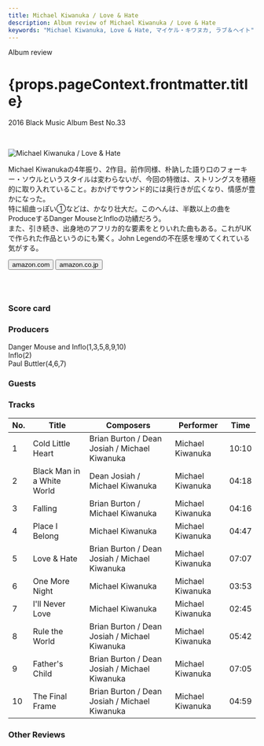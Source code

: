 ```yaml
---
title: Michael Kiwanuka / Love & Hate
description: Album review of Michael Kiwanuka / Love & Hate
keywords: "Michael Kiwanuka, Love & Hate, マイケル・キワヌカ, ラブ＆ヘイト"
---
```






<p className="largeP">Album review</p>
<h1 className="h1--no--margin">{props.pageContext.frontmatter.title}</h1>
<p className="largeP">
  <Link to="/best50/2016/">2016 Black Music Album Best No.33</Link>
</p>

<br/>
<Row  className="image-card-group">
	<Column colMd={3} colLg={4} noGutterMdLeft="">
       <ImageCard>

![Michael Kiwanuka / Love & Hate](../../images/cd/mkiwanuka2L.jpg)

</ImageCard>
	</Column>
	<Column colMd={4} colLg={8} noGutterMdLeft="">
	<p>
	Michael Kiwanukaの4年振り、2作目。前作同様、朴訥した語り口のフォーキー・ソウルというスタイルは変わらないが、今回の特徴は、ストリングスを積極的に取り入れていること。おかげでサウンド的には奥行きが広くなり、情感が豊かになった。
	<br/>特に組曲っぽい①などは、かなり壮大だ。このへんは、半数以上の曲をProduceするDanger MouseとInfloの功績だろう。
	<br/>また、引き続き、出身地のアフリカ的な要素をとりいれた曲もある。これがUKで作られた作品というのにも驚く。John Legendの不在感を埋めてくれている気がする。
	</p>
	<div>
	  <Button className="button-right-mergin"  href="https://amzn.to/2R5OhB0" renderIcon={ArrowUpRight} size='sm' kind='primary'>
      amazon.com
    </Button>
    <Button className="button-right-mergin"  href="https://amzn.to/2Fea32L" renderIcon={ArrowUpRight} size='sm' kind='secondary'>
      amazon.co.jp
    </Button>
	</div>
	<a href="https://geo.music.apple.com/jp/album/love-hate/1440832200?mt=1&app=music&ls=1&at=11lcug" style="display:inline-block;overflow:hidden;background:url(https://linkmaker.itunes.apple.com/ja-jp/lockup.svg?releaseDate=2016-07-15&kind=album&bubble=apple_music&style=mono-black) no-repeat;width:180px;height:45px;"></a>
	</Column>
</Row>
<Row >
	<Column colMd={4} colLg={4} noGutterMdLeft="">
<div>
  <h3>Score card</h3>
	<SliderJS1 value="5" />
  <SliderJS2 value="4" />
	<SliderJS3 value="1" />
  <SliderJS4 value="8" />
</div>
</Column>
<Column colMd={8} colLg={8} noGutterMdLeft="">
<div>
<h3>Producers</h3>
<p>
	Danger Mouse and Inflo(1,3,5,8,9,10)
	<br/>Inflo(2)
	<br/>Paul Buttler(4,6,7)
</p>
<h3>Guests</h3>
<p></p>
</div>
</Column>
</Row>

<h3>Tracks</h3>

| No. | Title                      | Composers                                     | Performer        | Time  |
| --- | -------------------------- | --------------------------------------------- | ---------------- | ----- |
| 1   | Cold Little Heart          | Brian Burton / Dean Josiah / Michael Kiwanuka | Michael Kiwanuka | 10:10 |
| 2   | Black Man in a White World | Dean Josiah / Michael Kiwanuka                | Michael Kiwanuka | 04:18 |
| 3   | Falling                    | Brian Burton / Michael Kiwanuka               | Michael Kiwanuka | 04:16 |
| 4   | Place I Belong             | Michael Kiwanuka                              | Michael Kiwanuka | 04:47 |
| 5   | Love & Hate                | Brian Burton / Dean Josiah / Michael Kiwanuka | Michael Kiwanuka | 07:07 |
| 6   | One More Night             | Michael Kiwanuka                              | Michael Kiwanuka | 03:53 |
| 7   | I'll Never Love            | Michael Kiwanuka                              | Michael Kiwanuka | 02:45 |
| 8   | Rule the World             | Brian Burton / Dean Josiah / Michael Kiwanuka | Michael Kiwanuka | 05:42 |
| 9   | Father's Child             | Brian Burton / Dean Josiah / Michael Kiwanuka | Michael Kiwanuka | 07:05 |
| 10  | The Final Frame            | Brian Burton / Dean Josiah / Michael Kiwanuka | Michael Kiwanuka | 04:59 |

<h3>Other Reviews</h3>

<Row>
  <Column colMd={3} colLg={3} noGutterMdLeft>
    <Review1 />
  </Column>
</Row>
